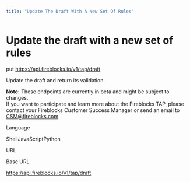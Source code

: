 ```yaml
---
title: "Update The Draft With A New Set Of Rules"
---
```

  
  # Update the draft with a new set of rules

put https://api.fireblocks.io/v1/tap/draft

Update the draft and return its validation.  
  
**Note:** These endpoints are currently in beta and might be subject to changes.  
If you want to participate and learn more about the Fireblocks TAP, please contact your Fireblocks Customer Success Manager or send an email to [CSM@fireblocks.com](mailto:CSM@fireblocks.com).

Language

ShellJavaScriptPython

URL

Base URL

https://api.fireblocks.io/v1/tap/draft